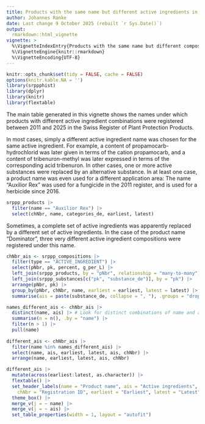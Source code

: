 ```yaml
---
title: Products with the same name but different active ingredients in the Swiss Register of Plant Protection Products
author: Johannes Ranke
date: Last change 9 October 2025 (rebuilt `r Sys.Date()`)
output:
  rmarkdown::html_vignette
vignette: >
  %\VignetteIndexEntry{Products with the same name but different compositions in the Swiss Register of Plant Protection Products}
  %\VignetteEngine{knitr::rmarkdown}
  %\VignetteEncoding{UTF-8}
---
```


```r
knitr::opts_chunk$set(tidy = FALSE, cache = FALSE)
options(knitr.kable.NA = '')
library(srppphist)
library(dplyr)
library(knitr)
library(flextable)
```

The main table generated in this vignette shows the names under which products 
with different active ingredient combinations were registered between 2011 and 
2025 in the Swiss Register of Plant Protection Products.

In most cases, simply a different active ingredient name was chosen for the same
active ingredient. For example, a content of propamocarb-hydrochlorid 
was later given in terms of the cation propamocarb, and a content of 
tribenuron-methyl was later expressed in terms of the corresponding acid
tribenuron. In  other cases, one or more active substances were replaced by an 
alternative substance. In at least one case, a product name was even used
for a different application area: The name "Auxilior Rex" was used for a 
fungicide in the 2011 register, and is used for a herbicide since 2016.

```r
srppp_products |> 
  filter(name == "Auxilior Rex") |> 
  select(chNbr, name, categories_de, earliest, latest)
```

Sometimes, a complete set of active ingredients
was apparently replaced by a different set of active ingredients. In the case
of the product name "Dominator", three very different active ingredient compositions
were registered under this name.

```r
chNbr_ais <- srppp_compositions |> 
  filter(type == "ACTIVE_INGREDIENT") |>  
  select(pNbr, pk, percent, g_per_L) |> 
  left_join(srppp_products, by = "pNbr", relationship = "many-to-many") |> 
  left_join(srppp_substances[c("pk", "substance_de")], by = "pk") |> 
  arrange(pNbr, pk) |> 
  group_by(pNbr, chNbr, name, earliest = earliest, latest = latest) |> 
  summarise(ais = paste(substance_de, collapse = ", "), .groups = "drop")

names_different_ais <- chNbr_ais |>
  distinct(name, ais) |> # Look for distinct combinations of name and ais
  summarise(n = n(), .by = "name") |> 
  filter(n > 1) |> 
  pull(name)
  
different_ais <- chNbr_ais |> 
  filter(name %in% names_different_ais) |> 
  select(name, ais, earliest, latest, ais, chNbr) |> 
  arrange(name, earliest, latest, ais, chNbr)

different_ais |> 
  mutate(across(earliest:latest, as.character)) |> 
  flextable() |> 
  set_header_labels(name = "Product name", ais = "Active ingredients", 
    chNbr = "Registration ID", earliest = "Earliest", latest = "Latest") |> 
  theme_box() |> 
  merge_v(j = ~ name) |> 
  merge_v(j = ~ ais) |> 
  set_table_properties(width = 1, layout = "autofit")
```

